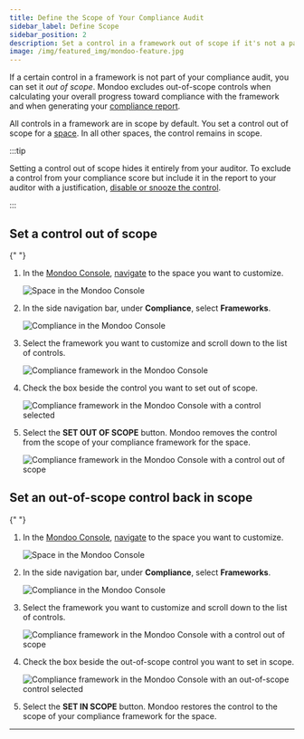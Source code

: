 ```yaml
---
title: Define the Scope of Your Compliance Audit
sidebar_label: Define Scope
sidebar_position: 2
description: Set a control in a framework out of scope if it's not a part of your compliance audit
image: /img/featured_img/mondoo-feature.jpg
---
```


If a certain control in a framework is not part of your compliance audit, you can set it _out of scope_. Mondoo excludes out-of-scope controls when calculating your overall progress toward compliance with the framework and when generating your [compliance report](/platform/compliance/monitor/progress/#generate-a-compliance-report).

All controls in a framework are in scope by default. You set a control out of scope for a [space](/platform/start/organize/spaces/). In all other spaces, the control remains in scope.

:::tip

Setting a control out of scope hides it entirely from your auditor. To exclude a control from your compliance score but include it in the report to your auditor with a justification, [disable or snooze the control](/platform/compliance/customize/exceptions/).

:::

## Set a control out of scope


<Partial />{" "}

1. In the [Mondoo Console](https://console.mondoo.com), [navigate](/platform/start/navigate/) to the space you want to customize.

   ![Space in the Mondoo Console](/img/platform/security/monitor-org.png)

2. In the side navigation bar, under **Compliance**, select **Frameworks**.

   ![Compliance in the Mondoo Console](/img/platform/compliance/home.png)

3. Select the framework you want to customize and scroll down to the list of controls.

   ![Compliance framework in the Mondoo Console](/img/platform/compliance/controls.png)

4. Check the box beside the control you want to set out of scope.

   ![Compliance framework in the Mondoo Console with a control selected](/img/platform/compliance/control-selected.png)

5. Select the **SET OUT OF SCOPE** button. Mondoo removes the control from the scope of your compliance framework for the space.

   ![Compliance framework in the Mondoo Console with a control out of scope](/img/platform/compliance/out-of-scope.png)

## Set an out-of-scope control back in scope

<Partial />{" "}

1. In the [Mondoo Console](https://console.mondoo.com), [navigate](/platform/start/navigate/) to the space you want to customize.

   ![Space in the Mondoo Console](/img/platform/security/monitor-org.png)

2. In the side navigation bar, under **Compliance**, select **Frameworks**.

   ![Compliance in the Mondoo Console](/img/platform/compliance/home.png)

3. Select the framework you want to customize and scroll down to the list of controls.

   ![Compliance framework in the Mondoo Console with a control out of scope](/img/platform/compliance/out-of-scope.png)

4. Check the box beside the out-of-scope control you want to set in scope.

   ![Compliance framework in the Mondoo Console with an out-of-scope control selected](/img/platform/compliance/set-in-scope.png)

5. Select the **SET IN SCOPE** button. Mondoo restores the control to the scope of your compliance framework for the space.

---
